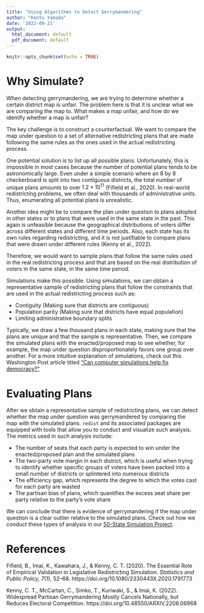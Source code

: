 ```yaml
---
title: "Using Algorithms to Detect Gerrymandering"
author: "Kento Yamada"
date: '2022-09-21'
output:
  html_document: default
  pdf_document: default
---
```


```r
knitr::opts_chunk$set(echo = TRUE)
```

# Why Simulate?

When detecting gerrymandering, we are trying to determine whether a certain district map is unfair. The problem here is that it is unclear what we are comparing the map to. What makes a map unfair, and how do we identify whether a map is unfair? 

The key challenge is to construct a counterfactual. We want to compare the map under question to a set of alternative redistricting plans that are made following the same rules as the ones used in the actual redistricting process.

One potential solution is to list up all possible plans. Unfortunately, this is impossible in most cases because the number of potential plans tends to be astronomically large. Even under a simple scenario where an 8 by 8 checkerboard is split into two contiguous districts, the total number of unique plans amounts to over $1.2 \times 10^{11}$ (Fifield et al., 2020). In real-world redistricting problems, we often deal with thousands of administrative units. Thus, enumerating all potential plans is unrealistic.

Another idea might be to compare the plan under question to plans adopted in other states or to plans that were used in the same state in the past. This again is unfeasible because the geographical distributions of voters differ across different states and different time periods. Also, each state has its own rules regarding redistricting, and it is not justifiable to compare plans that were drawn under different rules (Kenny et al., 2022).

Therefore, we would want to sample plans that follow the same rules used in the real redistricting process and that are based on the real distribution of voters in the same state, in the same time period.

Simulations make this possible. Using simulations, we can obtain a representative sample of redistricting plans that follow the constraints that are used in the actual redistricting process such as:

* Contiguity (Making sure that districts are contiguous)
* Population parity (Making sure that districts have equal population)
* Limiting administrative boundary splits

Typically, we draw a few thousand plans in each state, making sure that the plans are unique and that the sample is representative. Then, we compare the simulated plans with the enacted/proposed map to see whether, for example, the map under question disproportionately favors one group over another. For a more intuitive explanation of simulations, check out this Washington Post article titled ["Can computer simulations help fix democracy?"](https://www.washingtonpost.com/politics/interactive/2022/algorithmic-redistricting/) 

# Evaluating Plans

After we obtain a representative sample of redistricting plans, we can detect whether the map under question was gerrymandered by comparing the map with the simulated plans. `redist` and its associated packages are equipped with tools that allow you to conduct and visualize such analysis. The metrics used in such analysis include:

* The number of seats that each party is expected to win under the enacted/proposed plan and the simulated plans
* The two-party vote margin in each district, which is useful when trying to identify whether specific groups of voters have been packed into a small number of districts or splintered into numerous districts
* The efficiency gap, which represents the degree to which the votes cast for each party are wasted
* The partisan bias of plans, which quantifies the excess seat share per party relative to the party’s vote share

We can conclude that there is evidence of gerrymandering if the map under question is a clear outlier relative to the simulated plans. Check out how we conduct these types of analysis in our [50-State Simulation Project](https://alarm-redist.org/fifty-states/about/).

# References
Fifield, B., Imai, K., Kawahara, J., & Kenny, C. T. (2020). The Essential Role of Empirical Validation in Legislative Redistricting Simulation. *Statistics and Public Policy, 7*(1), 52–68. https://doi.org/10.1080/2330443X.2020.1791773

Kenny, C. T., McCartan, C., Simko, T., Kuriwaki, S., & Imai, K. (2022). Widespread Partisan Gerrymandering Mostly Cancels Nationally, but Reduces Electoral Competition. https://doi.org/10.48550/ARXIV.2208.06968
